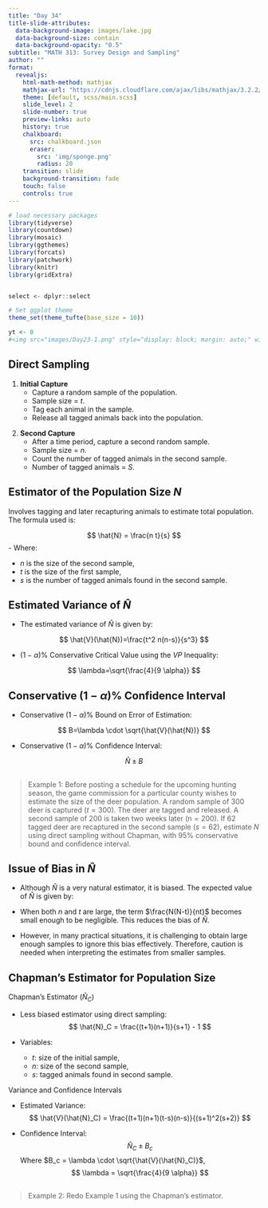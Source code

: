 ```yaml
---
title: "Day 34"
title-slide-attributes:
  data-background-image: images/lake.jpg
  data-background-size: contain
  data-background-opacity: "0.5"
subtitle: "MATH 313: Survey Design and Sampling"
author: ""
format:
  revealjs:
    html-math-method: mathjax
    mathjax-url: "https://cdnjs.cloudflare.com/ajax/libs/mathjax/3.2.2/MathJax.js"
    theme: [default, scss/main.scss]
    slide_level: 2
    slide-number: true
    preview-links: auto
    history: true
    chalkboard: 
      src: chalkboard.json
      eraser:
        src: 'img/sponge.png'
        radius: 20
    transition: slide
    background-transition: fade    
    touch: false
    controls: true
---
```


```r
# load necessary packages
library(tidyverse)
library(countdown)
library(mosaic)
library(ggthemes)
library(forcats)
library(patchwork)
library(knitr)
library(gridExtra)


select <- dplyr::select

# Set ggplot theme
theme_set(theme_tufte(base_size = 10))

yt <- 0
#<img src="images/Day23-1.png" style="display: block; margin: auto;" width="80%"  loading="lazy" decoding="async">
```


## Direct Sampling {.font70}

::: bql
::: row
::: left

1. **Initial Capture**
   - Capture a random sample of the population.
   - Sample size = $t$.
   - Tag each animal in the sample.
   - Release all tagged animals back into the population.
:::


::: right

2. **Second Capture**
   - After a time period, capture a second random sample.
   - Sample size = $n$.
   - Count the number of tagged animals in the second sample.
   - Number of tagged animals = $S$.
:::
:::
:::


## Estimator of the Population Size $N$ {.font80}

::: cle12
Involves tagging and later recapturing animals to estimate total population. The formula used is:

$$
\hat{N} = \frac{n t}{s}
$$
- Where:

  - $n$ is the size of the second sample,
  - $t$ is the size of the first sample,
  - $s$ is the number of tagged animals found in the second sample.

:::




## Estimated Variance of $\hat{N}$ {.font80}

::: cle14

- The estimated variance of $\hat{N}$ is given by:

$$
\hat{V}(\hat{N})=\frac{t^2 n(n-s)}{s^3}
$$

- $(1-\alpha)\%$ Conservative Critical Value using the $VP$ Inequality:

$$
\lambda=\sqrt{\frac{4}{9 \alpha}}
$$

:::

## Conservative $(1-\alpha)\%$ Confidence Interval {.font80}

::: cle7

- Conservative $(1-\alpha)\%$ Bound on Error of Estimation:

$$
B=\lambda \cdot \sqrt{\hat{V}(\hat{N})}
$$

- Conservative $(1-\alpha)\%$ Confidence Interval:

$$
\hat{N} \pm B
$$
:::


## {.font60}

> Example 1: Before posting a schedule for the upcoming hunting season, the game commission for a particular county wishes to estimate the size of the deer population. A random sample of 300 deer is captured $(t=300)$. The deer are tagged and released. A second sample of 200 is taken two weeks later ($\mathrm{n}=200$). If 62 tagged deer are recaptured in the second sample $(s=62)$, estimate $N$ using direct sampling without Chapman, with $95 \%$ conservative bound and confidence interval.


##



## Issue of Bias in $\hat{N}$ {.font70}

::: cle7
- Although $\hat{N}$ is a very natural estimator, it is biased. The expected value of $\hat{N}$ is given by:

\begin{align*}
E(\hat{N}) = N + \frac{N(N-t)}{nt} \neq N
\end{align*}

- When both $n$ and $t$ are large, the term $\frac{N(N-t)}{nt}$ becomes small enough to be negligible. This reduces the bias of $\hat{N}$.

- However, in many practical situations, it is challenging to obtain large enough samples to ignore this bias effectively. Therefore, caution is needed when interpreting the estimates from smaller samples.

:::


## Chapman's Estimator for Population Size {.font60}

::: bql
::: row
::: left

Chapman's Estimator ($\hat{N}_C$)

- Less biased estimator using direct sampling:
$$
\hat{N}_C = \frac{(t+1)(n+1)}{s+1} - 1
$$

- Variables:
  - $t$: size of the initial sample,
  - $n$: size of the second sample,
  - $s$: tagged animals found in second sample.

:::

::: right

Variance and Confidence Intervals

- Estimated Variance:
$$
\hat{V}(\hat{N}_C) = \frac{(t+1)(n+1)(t-s)(n-s)}{(s+1)^2(s+2)}
$$

- Confidence Interval:
$$
\hat{N}_C \pm B_c
$$
Where $B_c = \lambda \cdot \sqrt{\hat{V}(\hat{N}_C)}$,
$$
\lambda = \sqrt{\frac{4}{9 \alpha}}
$$

:::
:::
:::


## {.font60}

> Example 2: Redo Example 1 using the Chapman's estimator.

